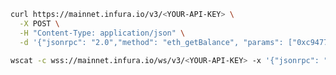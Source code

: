 
<Tabs>
  <TabItem value="curl">

```bash
curl https://mainnet.infura.io/v3/<YOUR-API-KEY> \
  -X POST \
  -H "Content-Type: application/json" \
  -d '{"jsonrpc": "2.0","method": "eth_getBalance", "params": ["0xc94770007dda54cF92009BFF0dE90c06F603a09f", "latest"], "id": 1}'
```

  </TabItem>
  <TabItem value="WSS">

```bash
wscat -c wss://mainnet.infura.io/ws/v3/<YOUR-API-KEY> -x '{"jsonrpc": "2.0", "method": "eth_getBalance", "params": ["0xc94770007dda54cF92009BFF0dE90c06F603a09f", "latest"], "id": 1}'
```

  </TabItem>
</Tabs>
